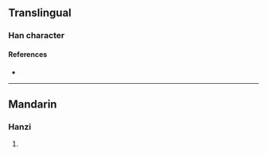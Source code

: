{{character info/new}}
==Translingual==

===Han character===
{{Han char|rn=96|rad=玉|as=07|sn=11|four=12147|canj=MGBND|ids=⿰𤣩孚}}

====References====
* {{Han ref|kx=0733.060|dkj=21016|dj=1145.030|hdz=21117.170|uh=7408|ud=29704|bh=D679|bd=54905}}

----

==Mandarin==

===Hanzi===
{{cmn-hanzi|pin=[[fú]] ([[fu2]])|wg=fu<sup>2</sup>}}

# {{defn|lang=cmn|sort=玉07}}